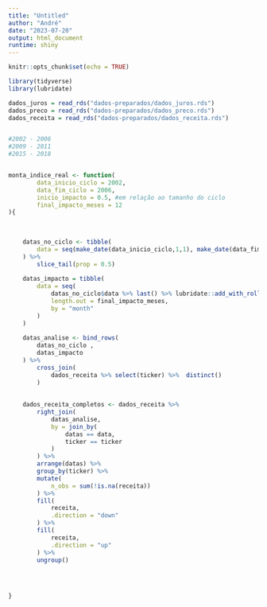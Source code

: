 ```yaml
---
title: "Untitled"
author: "André"
date: "2023-07-20"
output: html_document
runtime: shiny
---
```


```r
knitr::opts_chunk$set(echo = TRUE)

library(tidyverse)
library(lubridate)

```



```r

dados_juros = read_rds("dados-preparados/dados_juros.rds")
dados_preco = read_rds("dados-preparados/dados_preco.rds")
dados_receita = read_rds("dados-preparados/dados_receita.rds")


#2002 - 2006
#2009 - 2011
#2015 - 2018


monta_indice_real <- function(
        data_inicio_ciclo = 2002, 
        data_fim_ciclo = 2006, 
        inicio_impacto = 0.5, #em relação ao tamanho do ciclo
        final_impacto_meses = 12
){
    
    
    
    datas_no_ciclo <- tibble(
        data = seq(make_date(data_inicio_ciclo,1,1), make_date(data_fim_ciclo,1,1), by = "month" )
    ) %>% 
        slice_tail(prop = 0.5)
    
    datas_impacto = tibble(
        data = seq(
            datas_no_ciclo$data %>% last() %>% lubridate::add_with_rollback(months(1)), 
            length.out = final_impacto_meses,
            by = "month"
        ) 
    )
    
    datas_analise <- bind_rows(
        datas_no_ciclo ,
        datas_impacto
    ) %>% 
        cross_join(
            dados_receita %>% select(ticker) %>%  distinct()
        )
    
    
    dados_receita_completos <- dados_receita %>% 
        right_join(
            datas_analise,
            by = join_by(
                datas == data,
                ticker == ticker
            )
        ) %>% 
        arrange(datas) %>% 
        group_by(ticker) %>% 
        mutate(
            n_obs = sum(!is.na(receita))
        ) %>%
        fill(
            receita,
            .direction = "down"
        ) %>% 
        fill(
            receita,
            .direction = "up"
        ) %>% 
        ungroup() 


        
    
}



```

